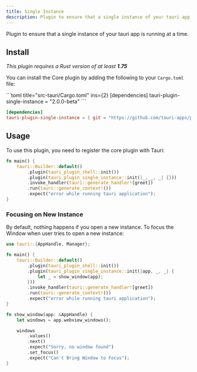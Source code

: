 ```yaml
---
title: Single Instance
description: Plugin to ensure that a single instance of your tauri app is running at a time.
---
```



<PluginLinks plugin="single-instance" showJsLinks={false} />

Plugin to ensure that a single instance of your tauri app is running at a time.


## Install

_This plugin requires a Rust version of at least **1.75**_

You can install the Core plugin by adding the following to your `Cargo.toml` file:

<Tabs>
  <TabItem label="crates.io">
```toml title="src-tauri/Cargo.toml" ins={2}
[dependencies]
tauri-plugin-single-instance = "2.0.0-beta"
```
  </TabItem>
  <TabItem label="Git">

```toml title="src-tauri/Cargo.toml" ins={2}
[dependencies]
tauri-plugin-single-instance = { git = "https://github.com/tauri-apps/plugins-workspace", branch = "v2" }
```
  </TabItem>
</Tabs>

## Usage

To use this plugin, you need to register the core plugin with Tauri:

```rust title="src-tauri/src/main.rs" ins={4}
fn main() {
    tauri::Builder::default()
        .plugin(tauri_plugin_shell::init())
        .plugin(tauri_plugin_single_instance::init(|_, _, _| {}))
        .invoke_handler(tauri::generate_handler![greet])
        .run(tauri::generate_context!())
        .expect("error while running tauri application");
}
```

### Focusing on New Instance

By default, nothing happens if you open a new instance. To focus the Window when user tries to open a new instance:


```rust title="src-tauri/src/main.rs" {1} {6-8} {14-23}
use tauri::{AppHandle, Manager};

fn main() {
    tauri::Builder::default()
        .plugin(tauri_plugin_shell::init())
        .plugin(tauri_plugin_single_instance::init(|app, _, _| {
            let _ = show_window(app);
        }))
        .invoke_handler(tauri::generate_handler![greet])
        .run(tauri::generate_context!())
        .expect("error while running tauri application");
}

fn show_window(app: &AppHandle) {
    let windows = app.webview_windows();

    windows
        .values()
        .next()
        .expect("Sorry, no window found")
        .set_focus()
        .expect("Can't Bring Window to Focus");
}
```
